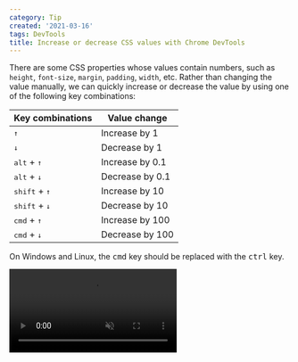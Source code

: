 ```yaml
---
category: Tip
created: '2021-03-16'
tags: DevTools
title: Increase or decrease CSS values with Chrome DevTools
---
```


There are some CSS properties whose values contain numbers, such as `height`, `font-size`, `margin`, `padding`, `width`, etc.
Rather than changing the value manually, we can quickly increase or decrease the value by using one of the following key combinations:

| Key combinations                | Value change    |
| ------------------------------- | --------------- |
| <kbd>↑</kbd>                    | Increase by 1   |
| <kbd>↓</kbd>                    | Decrease by 1   |
| <kbd>alt</kbd> + <kbd>↑</kbd>   | Increase by 0.1 |
| <kbd>alt</kbd> + <kbd>↓</kbd>   | Decrease by 0.1 |
| <kbd>shift</kbd> + <kbd>↑</kbd> | Increase by 10  |
| <kbd>shift</kbd> + <kbd>↓</kbd> | Decrease by 10  |
| <kbd>cmd</kbd> + <kbd>↑</kbd>   | Increase by 100 |
| <kbd>cmd</kbd> + <kbd>↓</kbd>   | Decrease by 100 |

On Windows and Linux, the <kbd>cmd</kbd> key should be replaced with the <kbd>ctrl</kbd> key.

<video loop muted controls>
    <source src="/assets/tips/increase-decrease-values-devtools.mp4" type="video/mp4" />
</video>
